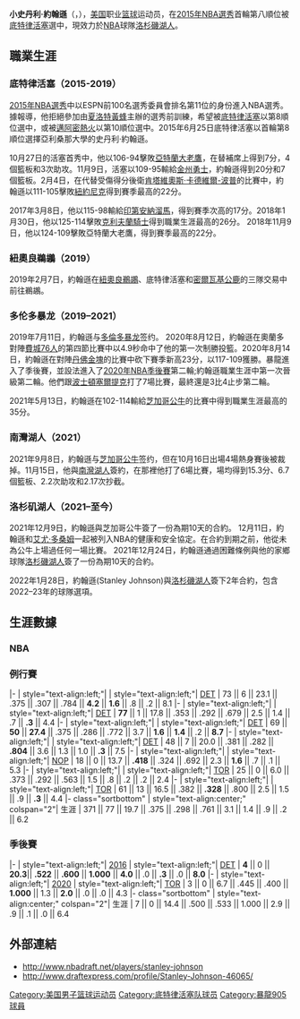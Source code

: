{{expand|time=2015-07-02T16:45:35+00:00}}
{{Infobox basketball biography
| name = 史丹利·約翰遜<br />Stanley Johnson
| image  = Stanley Johnson (31693190665) crop.jpg
| image_size = 250
| caption = 2015年[[底特律活塞|底特律活塞]]時期的約翰遜
| league = [[National_Basketball_Association|NBA]]
| team = [[洛杉矶湖人|洛杉矶湖人]]
| number = 14
| position = [[小前鋒|小前鋒]]
| height_ft = 6
| height_in = 6
| weight_lbs = 242
| birth_date = {{birth date and age|1996|5|29}}
| birth_place = {{USA}}[[加利福尼亞州|加利福尼亞州]][[安那翰|安那翰]]
| nationality = {{USA}}
| high_school = Mater Dei High School (聖塔安娜, 加利福尼亞州)
| college = 亞利桑那大學 (2014–2015)
| draft_year = 2015
| draft_round = 1
| draft_pick = 8 
| draft_team = [[底特律活塞|底特律活塞]]
| career_start =
| years1 = {{nbay|2015|start}}–{{nbay|2018|end}}
| team1 = [[底特律活塞|底特律活塞]]
| years2 = 2016
| team2 = → [[大急流城激流|大急流城激流]]
| years3 = {{nbay|2018|end}}
| team3 = [[紐奧良鵜鶘|紐奧良鵜鶘]]
| years4 = {{nbay|2019|start}}–{{nbay|2020|end}}
| team4 = [[多倫多暴龍|多倫多暴龍]]
| years5 = 2020
| team5 =  [[暴龍905|暴龍905]]
| years6 = {{nbay|2021|start}}
| team6 = [[南灣湖人|南灣湖人]]
| years7 = {{nbay|2021|start}}-至今
| team7 = [[洛杉矶湖人|洛杉矶湖人]]
| highlights = 
| nba_profile = stanley_johnson
| bbr         = 
| letter      = 
}}

'''小史丹利·約翰遜'''（{{lang-en|'''Stanley Johnson Jr.'''}}，{{bd|1996年|5月29日|catIdx=B}}），[[美国|美国]]职业[[篮球|篮球]]运动员，在[[2015年NBA選秀|2015年NBA選秀]]首輪第八順位被[[底特律活塞|底特律活塞]]選中，現效力於[[NBA|NBA]]球隊[[洛杉磯湖人|洛杉磯湖人]]。

==職業生涯==
===底特律活塞（2015-2019）===
[[2015年NBA選秀|2015年NBA選秀]]中以ESPN前100名選秀委員會排名第11位的身份進入NBA選秀。據報導，他拒絕參加由[[夏洛特黃蜂|夏洛特黃蜂]]主辦的選秀前訓練，希望被[[底特律活塞|底特律活塞]]以第8順位選中，或被[[邁阿密熱火|邁阿密熱火]]以第10順位選中。2015年6月25日底特律活塞以首輪第8順位選擇亞利桑那大學的史丹利·約翰遜。

10月27日的活塞首秀中，他以106-94擊敗[[亞特蘭大老鷹|亞特蘭大老鷹]]，在替補席上得到7分，4個籃板和3次助攻。11月9日，活塞以109-95輸給[[金州勇士|金州勇士]]，約翰遜得到20分和7個籃板。2月4日，在代替受傷得分後衛[[肯塔維奧斯·卡德維爾-波普|肯塔維奧斯·卡德維爾-波普]]的比賽中，約翰遜以111-105擊敗[[紐約尼克|紐約尼克]]得到賽季最高的22分。

2017年3月8日，他以115-98輸給[[印第安納溜馬|印第安納溜馬]]，得到賽季次高的17分。2018年1月30日，他以125-114擊敗[[克利夫蘭騎士|克利夫蘭騎士]]得到職業生涯最高的26分。
2018年11月9日，他以124-109擊敗亞特蘭大老鷹，得到賽季最高的22分。

===紐奧良鵜鶘（2019）===
2019年2月7日，約翰遜在[[紐奧良鵜鶘|紐奧良鵜鶘]]、底特律活塞和[[密爾瓦基公鹿|密爾瓦基公鹿]]的三隊交易中前往鵜鶘。

===多伦多暴龙（2019–2021）===
2019年7月11日，約翰遜与[[多倫多暴龙|多倫多暴龙]]签约。
2020年8月12日，約翰遜在奧蘭多對陣[[費城76人|費城76人]]的第四節比賽中以4.9秒命中了他的第一次制勝投籃。2020年8月14日，約翰遜在對陣[[丹佛金塊|丹佛金塊]]的比賽中砍下賽季新高23分，以117-109獲勝。暴龍進入了季後賽，並設法進入了[[2020年NBA季後賽|2020年NBA季後賽]]第二輪;約翰遜職業生涯中第一次晉級第二輪。他們跟[[波士頓塞爾提克|波士頓塞爾提克]]打了7場比賽，最終還是3比4止步第二輪。

2021年5月13日，約翰遜在102-114輸給[[芝加哥公牛|芝加哥公牛]]的比賽中得到職業生涯最高的35分。

===南灣湖人（2021）===
2021年9月8日，約翰遜与[[芝加哥公牛|芝加哥公牛]]签约，但在10月16日出場4場熱身賽後被裁掉。11月15日，他與[[南灣湖人|南灣湖人]]簽約，在那裡他打了6場比賽，場均得到15.3分、6.7個籃板、2.2次助攻和2.17次抄截。

===洛杉矶湖人（2021–至今）===
2021年12月9日，約翰遜與芝加哥公牛簽了一份為期10天的合約。 12月11日，約翰遜和[[艾尤·多桑姆|艾尤·多桑姆]]一起被列入NBA的健康和安全協定。在合約到期之前，他從未為公牛上場過任何一場比賽。
2021年12月24日，約翰遜通過困難條例與他的家鄉球隊[[洛杉磯湖人|洛杉磯湖人]]簽了一份為期10天的合約。

2022年1月28日，約翰遜(Stanley Johnson)與[[洛杉磯湖人|洛杉磯湖人]]簽下2年合約，包含2022–23年的球隊選項。

==生涯數據==
{{NBA player statistics legend}}

===NBA===
===例行賽===
{{NBA player statistics start}}
|-
| style="text-align:left;"| {{nbay|2015}}
| style="text-align:left;"| [[底特律活塞|DET]]
| 73 || 6 || 23.1 || .375 || .307 || .784 || '''4.2''' || '''1.6''' || .8 || .2 || 8.1
|-
| style="text-align:left;"| {{nbay|2016}}
| style="text-align:left;"| [[底特律活塞|DET]]
| '''77''' || 1 || 17.8 || .353 || .292 || .679 || 2.5 || 1.4 || .7 || '''.3''' || 4.4
|-
| style="text-align:left;"| {{nbay|2017}}
| style="text-align:left;"| [[底特律活塞|DET]]
| 69 || '''50''' || '''27.4''' || .375 || .286 || .772 || 3.7 || '''1.6''' || '''1.4''' || .2 || '''8.7'''
|-
| style="text-align:left;"| {{nbay|2018}}
| style="text-align:left;"| [[底特律活塞|DET]]
| 48 || 7 || 20.0 || .381 || .282 || '''.804''' || 3.6 || 1.3 || 1.0 || '''.3''' || 7.5
|-
| style="text-align:left;"| {{nbay|2018}}
| style="text-align:left;"| [[紐奧良鵜鶘|NOP]]
| 18 || 0 || 13.7 || '''.418''' || .324 || .692 || 2.3 || '''1.6''' || .7 || .1 || 5.3
|-
| style="text-align:left;"| {{nbay|2019}}
| style="text-align:left;"| [[多倫多暴龍|TOR]]
| 25 || 0 || 6.0 || .373 || .292 || .563 || 1.5 || .8 || .2 || .2 || 2.4
|-
| style="text-align:left;"| {{nbay|2020}}
| style="text-align:left;"| [[多倫多暴龍|TOR]]
| 61 || 13 || 16.5 || .382 || '''.328''' || .800 || 2.5 || 1.5 || .9 || '''.3''' || 4.4
|- class="sortbottom"
| style="text-align:center;" colspan="2"| 生涯
| 371 || 77 || 19.7 || .375 || .298 || .761 || 3.1 || 1.4 || .9 || .2 || 6.2
{{S-end}}

===季後賽===
{{NBA player statistics start}}
|-
| style="text-align:left;"| [[2016年NBA季後賽|2016]]
| style="text-align:left;"| [[底特律活塞|DET]]
| '''4''' || 0 || '''20.3'''|| '''.522''' || '''.600''' || '''1.000''' || '''4.0''' || .0 || '''.3''' || .0 || '''8.0'''
|-
| style="text-align:left;"| [[2020年NBA季後賽|2020]]
| style="text-align:left;"| [[多倫多暴龍|TOR]]
| 3 || 0 || 6.7 || .445 || .400 || '''1.000''' || 1.3 || '''2.0''' || .0 || .0 || 4.3
|- class="sortbottom"
| style="text-align:center;" colspan="2"| 生涯
| 7 || 0 || 14.4 || .500 || .533 || 1.000 || 2.9 || .9 || .1 || .0 || 6.4
{{S-end}}

==外部連結==
* http://www.nbadraft.net/players/stanley-johnson{{Wayback|url=http://www.nbadraft.net/players/stanley-johnson |date=20201111201741 }}
* http://www.draftexpress.com/profile/Stanley-Johnson-46065/{{Wayback|url=http://www.draftexpress.com/profile/Stanley-Johnson-46065/ |date=20201108145912 }}

{{洛杉矶湖人现时球员名单}}
{{2015 NBA Draft}}
{{朱利叶斯·欧文奖}}

{{Authority control}}
{{DEFAULTSORT:Johnson, Stanley}}
[[Category:美国男子篮球运动员|Category:美国男子篮球运动员]]
[[Category:底特律活塞队球员|Category:底特律活塞队球员]]
[[Category:暴龍905球員|Category:暴龍905球員]]
